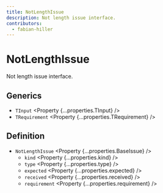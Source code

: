 ```yaml
---
title: NotLengthIssue
description: Not length issue interface.
contributors:
  - fabian-hiller
---
```



# NotLengthIssue

Not length issue interface.

## Generics

- `TInput` <Property {...properties.TInput} />
- `TRequirement` <Property {...properties.TRequirement} />

## Definition

- `NotLengthIssue` <Property {...properties.BaseIssue} />
  - `kind` <Property {...properties.kind} />
  - `type` <Property {...properties.type} />
  - `expected` <Property {...properties.expected} />
  - `received` <Property {...properties.received} />
  - `requirement` <Property {...properties.requirement} />

